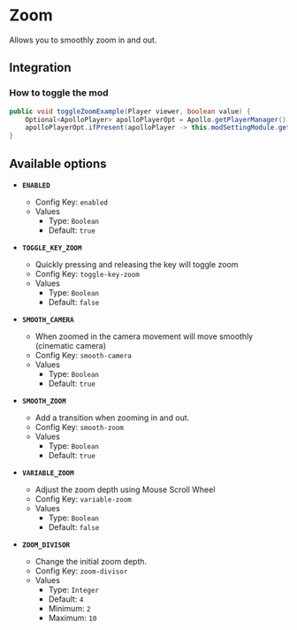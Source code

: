 # Zoom

Allows you to smoothly zoom in and out.

## Integration

### How to toggle the mod

```java
public void toggleZoomExample(Player viewer, boolean value) {
    Optional<ApolloPlayer> apolloPlayerOpt = Apollo.getPlayerManager().getPlayer(viewer.getUniqueId());
    apolloPlayerOpt.ifPresent(apolloPlayer -> this.modSettingModule.getOptions().set(apolloPlayer, ModZoom.ENABLED, value));
}
```

## Available options

- __`ENABLED`__
    - Config Key: `enabled`
    - Values
        - Type: `Boolean`
        - Default: `true`

- __`TOGGLE_KEY_ZOOM`__
    - Quickly pressing and releasing the key will toggle zoom
    - Config Key: `toggle-key-zoom`
    - Values
        - Type: `Boolean`
        - Default: `false`

- __`SMOOTH_CAMERA`__
    - When zoomed in the camera movement will move smoothly (cinematic camera)
    - Config Key: `smooth-camera`
    - Values
        - Type: `Boolean`
        - Default: `true`

- __`SMOOTH_ZOOM`__
    - Add a transition when zooming in and out.
    - Config Key: `smooth-zoom`
    - Values
        - Type: `Boolean`
        - Default: `true`

- __`VARIABLE_ZOOM`__
    - Adjust the zoom depth using Mouse Scroll Wheel
    - Config Key: `variable-zoom`
    - Values
        - Type: `Boolean`
        - Default: `false`

- __`ZOOM_DIVISOR`__
    - Change the initial zoom depth.
    - Config Key: `zoom-divisor`
    - Values
        - Type: `Integer`
        - Default: `4`
        - Minimum: `2`
        - Maximum: `10`

